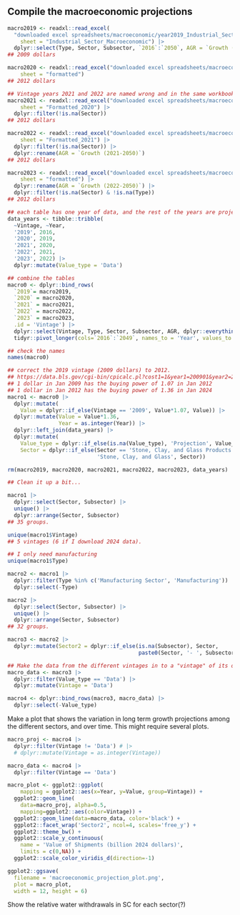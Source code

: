 

## Compile the macroeconomic projections

```r

macro2019 <- readxl::read_excel(
  "downloaded excel spreadsheets/macroeconomic/year2019_Industrial_Sector_Macroeconomic_Indicators_edit.xlsx", 
    sheet = "Industrial_Sector_Macroeconomic") |>
  dplyr::select(Type, Sector, Subsector, `2016`:`2050`, AGR = `Growth (2017-2050)`)
## 2009 dollars

macro2020 <- readxl::read_excel("downloaded excel spreadsheets/macroeconomic/year2020_AEO 2020 suptab_23_edit.xlsx", 
    sheet = "formatted")
## 2012 dollars

## Vintage years 2021 and 2022 are named wrong and in the same workbook.
macro2021 <- readxl::read_excel("downloaded excel spreadsheets/macroeconomic/year2021_Table_23_Industrial_Sector_Macroeconomic_Indicators.xlsx", 
    sheet = "Formatted_2020") |>
  dplyr::filter(!is.na(Sector))
## 2012 dollars

macro2022 <- readxl::read_excel("downloaded excel spreadsheets/macroeconomic/year2021_Table_23_Industrial_Sector_Macroeconomic_Indicators.xlsx", 
    sheet = "Formatted_2021") |>
  dplyr::filter(!is.na(Sector)) |>
  dplyr::rename(AGR = `Growth (2021-2050)`)
## 2012 dollars

macro2023 <- readxl::read_excel("downloaded excel spreadsheets/macroeconomic/year2023_Table_23._Industrial_Sector_Macroeconomic_Indicators.xlsx", 
    sheet = "formatted") |>
  dplyr::rename(AGR = `Growth (2022-2050)`) |>
  dplyr::filter(!is.na(Sector) & !is.na(Type))
## 2012 dollars
```


```r
## each table has one year of data, and the rest of the years are projected values.
data_years <- tibble::tribble(
  ~Vintage, ~Year,
  '2019', 2016,
  '2020', 2019,
  '2021', 2020,
  '2022', 2021,
  '2023', 2022) |>
  dplyr::mutate(Value_type = 'Data')

```


```r
## combine the tables
macro0 <- dplyr::bind_rows(
  `2019`= macro2019,
  `2020` = macro2020,
  `2021` = macro2021,
  `2022` = macro2022,
  `2023` = macro2023,
  .id = 'Vintage') |>
  dplyr::select(Vintage, Type, Sector, Subsector, AGR, dplyr::everything()) |>
  tidyr::pivot_longer(cols=`2016`:`2049`, names_to = 'Year', values_to = 'Value')

## check the names
names(macro0)

## correct the 2019 vintage (2009 dollars) to 2012. 
## https://data.bls.gov/cgi-bin/cpicalc.pl?cost1=1&year1=200901&year2=201201
## 1 dollar in Jan 2009 has the buying power of 1.07 in Jan 2012
## 1 dollar in Jan 2012 has the buying power of 1.36 in Jan 2024
macro1 <- macro0 |>
  dplyr::mutate(
    Value = dplyr::if_else(Vintage == '2009', Value*1.07, Value)) |>
  dplyr::mutate(Value = Value*1.36,
                Year = as.integer(Year)) |>
  dplyr::left_join(data_years) |>
  dplyr::mutate(
    Value_type = dplyr::if_else(is.na(Value_type), 'Projection', Value_type),
    Sector = dplyr::if_else(Sector == 'Stone, Clay, and Glass Products',
                            'Stone, Clay, and Glass', Sector))

rm(macro2019, macro2020, macro2021, macro2022, macro2023, data_years)
```


```r
## Clean it up a bit...

macro1 |>
  dplyr::select(Sector, Subsector) |>
  unique() |>
  dplyr::arrange(Sector, Subsector)
## 35 groups.

unique(macro1$Vintage)
## 5 vintages (6 if I download 2024 data).

## I only need manufacturing
unique(macro1$Type)

macro2 <- macro1 |>
  dplyr::filter(Type %in% c('Manufacturing Sector', 'Manufacturing')) |>
  dplyr::select(-Type)

macro2 |>
  dplyr::select(Sector, Subsector) |>
  unique() |>
  dplyr::arrange(Sector, Subsector)
## 32 groups.

macro3 <- macro2 |>
  dplyr::mutate(Sector2 = dplyr::if_else(is.na(Subsector), Sector, 
                                         paste0(Sector, '- ', Subsector)))

## Make the data from the different vintages in to a "vintage" of its own.
macro_data <- macro3 |>
  dplyr::filter(Value_type == 'Data') |>
  dplyr::mutate(Vintage = 'Data')

macro4 <- dplyr::bind_rows(macro3, macro_data) |>
  dplyr::select(-Value_type)
```

Make a plot that shows the variation in long term growth projections among the different sectors, and over time. This might require several plots.

```r
macro_proj <- macro4 |>
  dplyr::filter(Vintage != 'Data') # |>
  # dplyr::mutate(Vintage = as.integer(Vintage))

macro_data <- macro4 |>
  dplyr::filter(Vintage == 'Data')
```

```r
macro_plot <- ggplot2::ggplot(
    mapping = ggplot2::aes(x=Year, y=Value, group=Vintage)) +
  ggplot2::geom_line(
    data=macro_proj, alpha=0.5,
    mapping=ggplot2::aes(color=Vintage)) +
  ggplot2::geom_line(data=macro_data, color='black') +
  ggplot2::facet_wrap('Sector2', ncol=4, scales='free_y') +
  ggplot2::theme_bw() +
  ggplot2::scale_y_continuous(
    name = 'Value of Shipments (billion 2024 dollars)',
    limits = c(0,NA)) +
  ggplot2::scale_color_viridis_d(direction=-1)

ggplot2::ggsave(
  filename = 'macroeconomic_projection_plot.png', 
  plot = macro_plot, 
  width = 12, height = 6)
```


Show the relative water withdrawals in SC for each sector(?)
